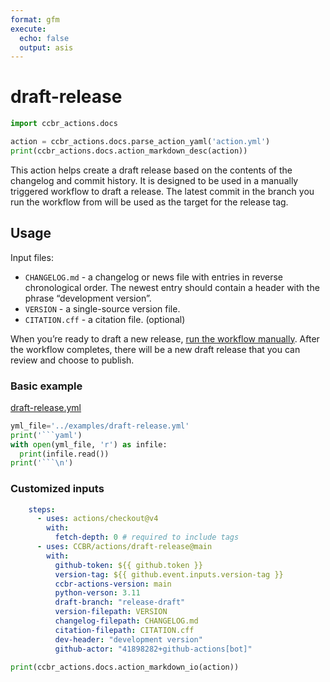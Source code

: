 ```yaml
---
format: gfm
execute:
  echo: false
  output: asis
---
```


# draft-release

```python
import ccbr_actions.docs

action = ccbr_actions.docs.parse_action_yaml('action.yml')
print(ccbr_actions.docs.action_markdown_desc(action))
```

This action helps create a draft release based on the contents of the changelog and commit history.
It is designed to be used in a manually triggered workflow to draft a release.
The latest commit in the branch you run the workflow from will be used as the target for the release tag.

## Usage

Input files:

- `CHANGELOG.md` - a changelog or news file with entries in reverse chronological order. The newest entry should contain a header with the phrase “development version”.
- `VERSION` - a single-source version file.
- `CITATION.cff` - a citation file. (optional)

When you're ready to draft a new release,
[run the workflow manually](https://docs.github.com/en/actions/managing-workflow-runs-and-deployments/managing-workflow-runs/manually-running-a-workflow). After the workflow completes, there will be a new draft release that you can review and choose to publish.

### Basic example

[draft-release.yml](/examples/draft-release.yml)


```python
yml_file='../examples/draft-release.yml'
print('```yaml')
with open(yml_file, 'r') as infile:
  print(infile.read())
print('```\n')
```


### Customized inputs

```yaml
    steps:
      - uses: actions/checkout@v4
        with:
          fetch-depth: 0 # required to include tags
      - uses: CCBR/actions/draft-release@main
        with:
          github-token: ${{ github.token }}
          version-tag: ${{ github.event.inputs.version-tag }}
          ccbr-actions-version: main
          python-verson: 3.11
          draft-branch: "release-draft"
          version-filepath: VERSION
          changelog-filepath: CHANGELOG.md
          citation-filepath: CITATION.cff
          dev-header: "development version"
          github-actor: "41898282+github-actions[bot]"
```

```python
print(ccbr_actions.docs.action_markdown_io(action))
```
